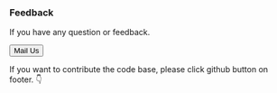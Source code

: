 
<Box p='6'>

### Feedback

If you have any question or feedback. 

<NextLink href="mailto: jacky@aegis.tw">
  <Button>Mail Us</Button>
</NextLink>

<Box h='6' />

If you want to contribute the code base, please click github button on footer. 👇

</Box>